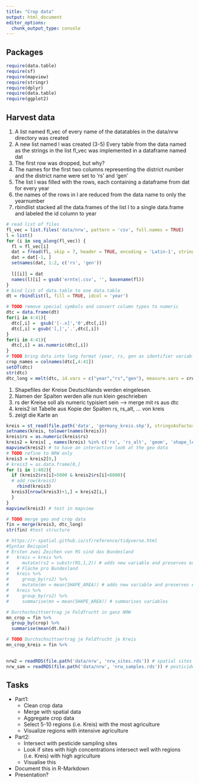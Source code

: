 ```yaml
---
title: "Crop data"
output: html_document
editor_options: 
  chunk_output_type: console
---
```


## Packages

```r
require(data.table)
require(sf)
require(mapview)
require(stringr)
require(dplyr)
require(data.table)
require(ggplot2)
```

## Harvest data
(1) A list named fl_vec of every name of the datatables in the data/nrw directory was created 
(2) A new list named l was created
(3-5) Every table from the data named as the strings in the list fl_vec was implemented in a dataframe named dat
(6) The first row  was dropped, but why?
(7) The names for the first two columns representing the district number and the district name were set to 'rs' and 'gen'
(8) The list l was filled with the rows, each containing a dataframe from dat for every year
(9) the names of the rows in l are reduced from the data name to only the yearnumber
(10) rbindlist stacked all the data.frames of the list l to a single data.frame and labeled the id column to year

```r
# read list of files
fl_vec = list.files('data/nrw', pattern = 'csv', full.names = TRUE)
l = list()
for (i in seq_along(fl_vec)) {
  fl = fl_vec[i]
  dat = fread(fl, skip = 7, header = TRUE, encoding = 'Latin-1', stringsAsFactors = FALSE)
  dat = dat[-1, ]
  setnames(dat, 1:2, c('rs', 'gen'))
  
  l[[i]] = dat
  names(l)[i] = gsub('ernte|.csv', '', basename(fl))
}
# bind list of data.table to one data.table
dt = rbindlist(l, fill = TRUE, idcol = 'year')

# TODO remove special symbols and convert column types to numeric
dtc = data.frame(dt)
for(i in 4:41){
  dtc[,i] =  gsub('[-.x]','0',dtc[,i])
  dtc[,i] = gsub('[,]','.',dtc[,i])
}
for(i in 4:41){
  dtc[,i] = as.numeric(dtc[,i])
}
# TODO bring data into long format (year, rs, gen as identifier variables)
crop_names = colnames(dtc[,4:41])
setDT(dtc)
str(dtc)
dtc_long = melt(dtc, id.vars = c("year","rs","gen"), measure.vars = crop_names, variable.name = 'crop', value.name = 'dt.ha' )
```

(1) Shapefiles der Kreise Deutschlands werden eingelesen.
(2) Namen der Spalten werden alle nun klein geschrieben
(3) rs der Kreise soll als numeric typisiert sein --> merge mit rs aus dtc
(4) kreis2 ist Tabelle aus Kopie der Spalten rs, rs_alt, ... von kreis
(5) zeigt die Karte an

```r
kreis = st_read(file.path('data', 'germany_kreis.shp'), stringsAsFactors = FALSE)
setnames(kreis, tolower(names(kreis)))
kreis$rs = as.numeric(kreis$rs)
kreis2 = kreis[ , names(kreis) %in% c('rs', 'rs_alt', 'geom', 'shape_leng', 'shape_area') ]
mapview(kreis2) # to have an interactive look at the geo data
# TODO refine to NRW only
kreis3 = kreis2[0,]
# kreis3 = as.data.frame[0,]
for (i in 1:402){
  if (kreis2$rs[i]>5000 & kreis2$rs[i]<6000){
  # add_row(kreis3)
    rbind(kreis3)
  kreis3[nrow(kreis3)+1,] = kreis2[i,]
  }
}
mapview(kreis3) # test in mapview
```

```r
# TODO merge geo and crop data
fin = merge(kreis3, dtc_long)
str(fin) #test structure

# https://r-spatial.github.io/sf/reference/tidyverse.html
#Syntax Beispiel 
# Ersten zwei Zeichen von RS sind das Bundesland
#   kreis = kreis %>% 
#     mutate(rs2 = substr(RS,1,2)) # adds new variable and preserves existing ones
#   # Fläche pro Bundesland
#   kreis %>% 
#     group_by(rs2) %>% 
#     mutate(mn = mean(SHAPE_AREA)) # adds new variable and preserves existing ones
#   kreis %>% 
#     group_by(rs2) %>% 
#     summarise(mn = mean(SHAPE_AREA)) # summarises variables

# Durchschnittsertrag je Feldfrucht in ganz NRW
mn_crop = fin %>% 
  group_by(crop) %>%
  summarise(mean(dt.ha))

# TODO Durchschnittsertrag je Feldfrucht je Kreis 
mn_crop_kreis = fin %>%
 
```

```r
nrw2 = readRDS(file.path('data/nrw', 'nrw_sites.rds')) # spatial sites data
nrw_sam = readRDS(file.path('data/nrw', 'nrw_samples.rds')) # pesticide samples
```

## Tasks

- Part1:
  - Clean crop data
  - Merge with spatial data
  - Aggregate crop data
  - Select 5-10 regions (i.e. Kreis) with the most agriculture
  - Visualize regions with intensive agriculture

- Part2:
  - Intersect with pesticide sampling sites
  - Look if sites with high concentrations intersect well with regions (i.e. Kreis) with high agriculture
  - Visualise this

- Document this in R-Markdown
- Presentation?





